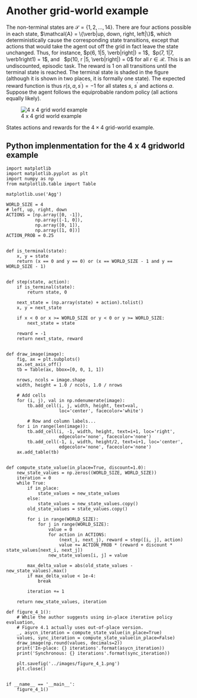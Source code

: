# Another grid-world example

::::: {#exm-four-times-four-grid-world}
The non-terminal states are $\mathcal{S} = \{1, 2, \dots, 14\}$. 
There are four actions possible in each state, 
$\mathcal{A} = \{\verb|up, down, right, left|\}$, which deterministically cause
the corresponding state transitions, except that actions that would take the
agent out off the grid in fact leave the state unchanged. Thus, for instance,
$p(6, 1|5, \verb|right|) = 1$,  $p(7, 1|7, \verb1right1) = 1$, and  
$p(10, r |5, \verb|right|) = 0$ for all $r \in \mathcal{R}$. This is an
undiscounted, episodic task. The reward is 1 on all transitions until the
terminal state is reached. The terminal state is shaded in the figure (although
it is shown in two places, it is formally one state). The expected reward
function is thus $r(s, a, s^{\prime} ) = -1$ for all states $s$, $s^{\prime}$
and actions $a$. Suppose the agent follows the equiprobable random policy (all
actions equally likely).

::: {#fig-four_by_four_world_grid_exm fig-env="figure*"}
![4 x 4 grid world
example](/assets/ch_05/four_times_four_grid_world_exm.png){.lightbox}

States actions and rewards for the $4\times4$ grid-world example.
:::

::: {.callout-tip collapse="true" icon="false"}
# Python implenmentation for the 4 x 4 gridworld example

``` .python
import matplotlib
import matplotlib.pyplot as plt
import numpy as np
from matplotlib.table import Table

matplotlib.use('Agg')

WORLD_SIZE = 4
# left, up, right, down
ACTIONS = [np.array([0, -1]),
           np.array([-1, 0]),
           np.array([0, 1]),
           np.array([1, 0])]
ACTION_PROB = 0.25


def is_terminal(state):
    x, y = state
    return (x == 0 and y == 0) or (x == WORLD_SIZE - 1 and y == WORLD_SIZE - 1)


def step(state, action):
    if is_terminal(state):
        return state, 0

    next_state = (np.array(state) + action).tolist()
    x, y = next_state

    if x < 0 or x >= WORLD_SIZE or y < 0 or y >= WORLD_SIZE:
        next_state = state

    reward = -1
    return next_state, reward


def draw_image(image):
    fig, ax = plt.subplots()
    ax.set_axis_off()
    tb = Table(ax, bbox=[0, 0, 1, 1])

    nrows, ncols = image.shape
    width, height = 1.0 / ncols, 1.0 / nrows

    # Add cells
    for (i, j), val in np.ndenumerate(image):
        tb.add_cell(i, j, width, height, text=val,
                    loc='center', facecolor='white')

        # Row and column labels...
    for i in range(len(image)):
        tb.add_cell(i, -1, width, height, text=i+1, loc='right',
                    edgecolor='none', facecolor='none')
        tb.add_cell(-1, i, width, height/2, text=i+1, loc='center',
                    edgecolor='none', facecolor='none')
    ax.add_table(tb)


def compute_state_value(in_place=True, discount=1.0):
    new_state_values = np.zeros((WORLD_SIZE, WORLD_SIZE))
    iteration = 0
    while True:
        if in_place:
            state_values = new_state_values
        else:
            state_values = new_state_values.copy()
        old_state_values = state_values.copy()

        for i in range(WORLD_SIZE):
            for j in range(WORLD_SIZE):
                value = 0
                for action in ACTIONS:
                    (next_i, next_j), reward = step([i, j], action)
                    value += ACTION_PROB * (reward + discount * state_values[next_i, next_j])
                new_state_values[i, j] = value

        max_delta_value = abs(old_state_values - new_state_values).max()
        if max_delta_value < 1e-4:
            break

        iteration += 1

    return new_state_values, iteration

def figure_4_1():
    # While the author suggests using in-place iterative policy evaluation,
    # Figure 4.1 actually uses out-of-place version.
    _, asycn_iteration = compute_state_value(in_place=True)
    values, sync_iteration = compute_state_value(in_place=False)
    draw_image(np.round(values, decimals=2))
    print('In-place: {} iterations'.format(asycn_iteration))
    print('Synchronous: {} iterations'.format(sync_iteration))

    plt.savefig('../images/figure_4_1.png')
    plt.close()


if __name__ == '__main__':
    figure_4_1()
```
:::
:::::
